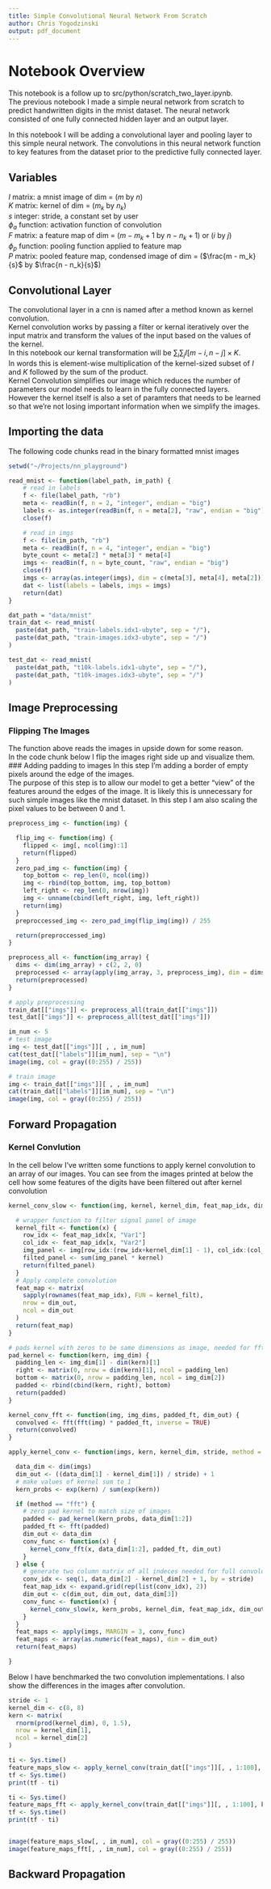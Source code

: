 ```yaml
---
title: Simple Convolutional Neural Network From Scratch
author: Chris Yogodzinski
output: pdf_document
---
```


# Notebook Overview
This notebook is a follow up to src/python/scratch_two_layer.ipynb.  
The previous notebook I made a simple neural network from scratch to predict handwritten digits in the mnist dataset.
The neural network consisted of one fully connected hidden layer and an output layer. 

In this notebook I will be adding a convolutional layer and pooling layer to this simple neural network.
The convolutions in this neural network function to key features from the dataset prior to the predictive fully connected layer. 

## Variables  
$I$     matrix: a mnist image of dim = ($m$ by $n$)      
$K$     matrix: kernel of dim = ($m_k$ by $n_k$)   
$s$     integer: stride, a constant set by user   
$\phi_{a}$ function: activation function of convolution         
$F$     matrix: a feature map of dim = ($m - m_k + 1$ by $n - n_k + 1$) or ($i$ by $j$)   
$\phi_{p}$ function: pooling function applied to feature map  
$P$     matrix: pooled feature map, condensed image of dim = ($\frac{m - m_k}{s}$ by $\frac{n - n_k}{s}$)

## Convolutional Layer
The convolutional layer in a cnn is named after a method known as kernel convolution.   
Kernel convolution works by passing a filter or kernal iteratively over the input matrix and transform the values of the input based on the values of the kernel.   
In this notebook our kernal transformation will be $\sum_{i}\sum_{j}I[m - i, n - j] \times K$.  
In words this is element-wise multiplication of the kernel-sized subset of $I$ and $K$ followed by the sum of the product.  
Kernel Convolution simplifies our image which reduces the number of parameters our model needs to learn in the fully connected layers.   
However the kernel itself is also a set of paramters that needs to be learned so that we're not losing important information when we simplify the images.  

## Importing the data
The following code chunks read in the binary formatted mnist images

```R
setwd("~/Projects/nn_playground")

read_mnist <- function(label_path, im_path) {
    # read in labels
    f <- file(label_path, "rb")
    meta <- readBin(f, n = 2, "integer", endian = "big")
    labels <- as.integer(readBin(f, n = meta[2], "raw", endian = "big"))
    close(f)

    # read in imgs
    f <- file(im_path, "rb")
    meta <- readBin(f, n = 4, "integer", endian = "big")
    byte_count <- meta[2] * meta[3] * meta[4]
    imgs <- readBin(f, n = byte_count, "raw", endian = "big")
    close(f)
    imgs <- array(as.integer(imgs), dim = c(meta[3], meta[4], meta[2]))
    dat <- list(labels = labels, imgs = imgs) 
    return(dat)
}

dat_path = "data/mnist"
train_dat <- read_mnist(
  paste(dat_path, "train-labels.idx1-ubyte", sep = "/"),
  paste(dat_path, "train-images.idx3-ubyte", sep = "/")
)

test_dat <- read_mnist(
  paste(dat_path, "t10k-labels.idx1-ubyte", sep = "/"),
  paste(dat_path, "t10k-images.idx3-ubyte", sep = "/")
)
```
## Image Preprocessing
### Flipping The Images
The function above reads the images in upside down for some reason.   
In the code chunk below I flip the images right side up and visualize them.
### Adding padding to images
In this step I'm adding a border of empty pixels around the edge of the images.  
The purpose of this step is to allow our model to get a better "view" of the features around the edges of the image.
It is likely this is unnecessary for such simple images like the mnist dataset. In this step I am also scaling the pixel values to be between 0 and 1.

```R
preprocess_img <- function(img) { 

  flip_img <- function(img) {
    flipped <- img[, ncol(img):1]
    return(flipped)
  }
  zero_pad_img <- function(img) {
    top_bottom <- rep_len(0, ncol(img))
    img <- rbind(top_bottom, img, top_bottom)
    left_right <- rep_len(0, nrow(img))
    img <- unname(cbind(left_right, img, left_right))
    return(img)
  }
  preproccessed_img <- zero_pad_img(flip_img(img)) / 255

  return(preproccessed_img)
}

preprocess_all <- function(img_array) {
  dims <- dim(img_array) + c(2, 2, 0)
  preprocessed <- array(apply(img_array, 3, preprocess_img), dim = dims)
  return(preprocessed)
}

# apply preprocessing
train_dat[["imgs"]] <- preprocess_all(train_dat[["imgs"]])
test_dat[["imgs"]] <- preprocess_all(test_dat[["imgs"]])

im_num <- 5 
# test image
img <- test_dat[["imgs"]][ , , im_num]
cat(test_dat[["labels"]][im_num], sep = "\n")
image(img, col = gray((0:255) / 255))

# train image
img <- train_dat[["imgs"]][ , , im_num]
cat(train_dat[["labels"]][im_num], sep = "\n")
image(img, col = gray((0:255) / 255))
```

## Forward Propagation
### Kernel Convlution
In the cell below I've written some functions to apply kernel convolution to an array of our images. 
You can see from the images printed at below the cell how some features of the digits have been filtered out after kernel convolution
```R

kernel_conv_slow <- function(img, kernel, kernel_dim, feat_map_idx, dim_out) {

  # wrapper function to filter signal panel of image
  kernel_filt <- function(x) {
    row_idx <- feat_map_idx[x, "Var1"]
    col_idx <- feat_map_idx[x, "Var2"]
    img_panel <- img[row_idx:(row_idx+kernel_dim[1] - 1), col_idx:(col_idx+kernel_dim[2] - 1)]
    filted_panel <- sum(img_panel * kernel)
    return(filted_panel)
  }
  # Apply complete convolution
  feat_map <- matrix( 
    sapply(rownames(feat_map_idx), FUN = kernel_filt),
    nrow = dim_out,
    ncol = dim_out
  )
  return(feat_map)
}

# pads kernel with zeros to be same dimensions as image, needed for fft convolution
pad_kernel <- function(kern, img_dim) {
  padding_len <- img_dim[1] - dim(kern)[1]
  right <- matrix(0, nrow = dim(kern)[1], ncol = padding_len)
  bottom <- matrix(0, nrow = padding_len, ncol = img_dim[2])
  padded <- rbind(cbind(kern, right), bottom)
  return(padded)
}

kernel_conv_fft <- function(img, img_dims, padded_ft, dim_out) {
  convolved <- fft(fft(img) * padded_ft, inverse = TRUE)
  return(convolved)
}

apply_kernel_conv <- function(imgs, kern, kernel_dim, stride, method = "fft") {

  data_dim <- dim(imgs)
  dim_out <- ((data_dim[1] - kernel_dim[1]) / stride) + 1
  # make values of kernel sum to 1
  kern_probs <- exp(kern) / sum(exp(kern)) 

  if (method == "fft") {
    # zero pad kernel to match size of images
    padded <- pad_kernel(kern_probs, data_dim[1:2]) 
    padded_ft <- fft(padded)
    dim_out <- data_dim
    conv_func <- function(x) {
      kernel_conv_fft(x, data_dim[1:2], padded_ft, dim_out)
    }
  } else {
    # generate two column matrix of all indeces needed for full convolution
    conv_idx <- seq(1, data_dim[2] - kernel_dim[2] + 1, by = stride)
    feat_map_idx <- expand.grid(rep(list(conv_idx), 2))
    dim_out <- c(dim_out, dim_out, data_dim[3])
    conv_func <- function(x) {
      kernel_conv_slow(x, kern_probs, kernel_dim, feat_map_idx, dim_out) 
    }
  }
  feat_maps <- apply(imgs, MARGIN = 3, conv_func)
  feat_maps <- array(as.numeric(feat_maps), dim = dim_out)
  return(feat_maps)

}
```
Below I have benchmarked the two convolution implementations. 
I also show the differences in the images after convolution.
```R
stride <- 1
kernel_dim <- c(8, 8)
kern <- matrix(
  rnorm(prod(kernel_dim), 0, 1.5),
  nrow = kernel_dim[1],
  ncol = kernel_dim[2]
)

ti <- Sys.time()
feature_maps_slow <- apply_kernel_conv(train_dat[["imgs"]][, , 1:100], kern, kernel_dim, stride, method = "slow")
tf <- Sys.time()
print(tf - ti)

ti <- Sys.time()
feature_maps_fft <- apply_kernel_conv(train_dat[["imgs"]][, , 1:100], kern, kernel_dim, stride, method = "fft")
tf <- Sys.time()
print(tf - ti)


image(feature_maps_slow[, , im_num], col = gray((0:255) / 255))
image(feature_maps_fft[, , im_num], col = gray((0:255) / 255))
```

## Backward Propagation  
```R
```
